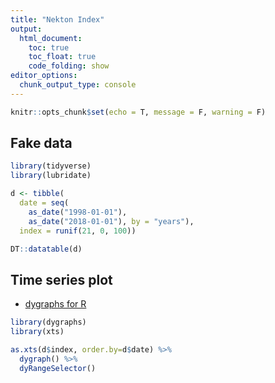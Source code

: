 ```yaml
---
title: "Nekton Index"
output:
  html_document:
    toc: true
    toc_float: true
    code_folding: show
editor_options: 
  chunk_output_type: console
---
```


```r
knitr::opts_chunk$set(echo = T, message = F, warning = F)
```

## Fake data

```r
library(tidyverse)
library(lubridate)

d <- tibble(
  date = seq(
    as_date("1998-01-01"), 
    as_date("2018-01-01"), by = "years"),
  index = runif(21, 0, 100))

DT::datatable(d)
```

## Time series plot

- [dygraphs for R](https://rstudio.github.io/dygraphs/)

```r
library(dygraphs)
library(xts)

as.xts(d$index, order.by=d$date) %>% 
  dygraph() %>%
  dyRangeSelector()
```
